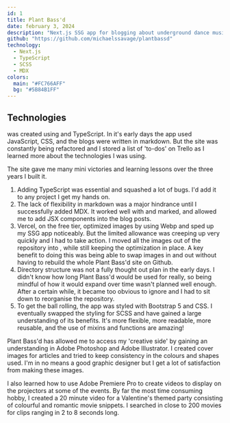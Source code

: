 ---
id: 1
title: Plant Bass'd
date: february 3, 2024
description: "Next.js SSG app for blogging about underground dance music."
github: "https://github.com/michaelssavage/plantbassd"
technology:
  - Next.js
  - TypeScript
  - SCSS
  - MDX
colors:
  main: "#FC766AFF"
  bg: "#5B84B1FF"
---

<Anchor link="/blog/what-is-plant-bassd" text="Blog - What is Plant Bass'd?" variant="button" />

## Technologies

<Anchor link="https://plantbassd.com" text="Plantbassd.com" variant="link" /> was created using <Anchor link="https://nextjs.org/" text="Next.js" variant="link" isExternal /> and TypeScript. In it's early days the app used JavaScript, CSS, and the blogs were written in markdown. But the site was constantly being refactored and I stored a list of 'to-dos' on Trello as I learned more about the technologies I was using.

The site gave me many mini victories and learning lessons over the three years I built it.

1. Adding TypeScript was essential and squashed a lot of bugs. I'd add it to any project I get my hands on.
2. The lack of flexibility in markdown was a major hindrance until I successfully added MDX. It worked well with <Anchor link="https://www.npmjs.com/package/gray-matter" text="gray-matter" variant="link" isExternal /> and marked, and allowed me to add JSX components into the blog posts.
3. Vercel, on the free tier, optimized images by using Webp and sped up my SSG app noticeably. But the limited allowance was creeping up very quickly and I had to take action. I moved all the images out of the repository into <Anchor link="https://cloudinary.com/" text="Cloudinary" variant="link" isExternal />, while still keeping the optimization in place. A key benefit to doing this was being able to swap images in and out without having to rebuild the whole Plant Bass'd site on Github.
4. Directory structure was not a fully thought out plan in the early days. I didn't know how long Plant Bass'd would be used for really, so being mindful of how it would expand over time wasn't planned well enough. After a certain while, it became too obvious to ignore and I had to sit down to reorganise the repository.
5. To get the ball rolling, the app was styled with Bootstrap 5 and CSS. I eventually swapped the styling for SCSS and have gained a large understanding of its benefits. It's more flexible, more readable, more reusable, and the use of mixins and functions are amazing!

Plant Bass'd has allowed me to access my 'creative side' by gaining an understanding in Adobe Photoshop and Adobe Illustrator. I created cover images for articles and tried to keep consistency in the colours and shapes used. I'm in no means a good graphic designer but I get a lot of satisfaction from making these images.

<Picture src="/project/plantbassd_home-page.png" alt="Home page of the app" />

I also learned how to use Adobe Premiere Pro to create videos to display on the projectors at some of the events. By far the most time consuming hobby, I created a 20 minute video for a Valentine's themed party consisting of colourful and romantic movie snippets. I searched in close to 200 movies for clips ranging in 2 to 8 seconds long.

<Player videoId="zGB_YubjRN8?si=KcQIgf39cIy1UFI7" title="Valentine's movie snippets" />

<br />

